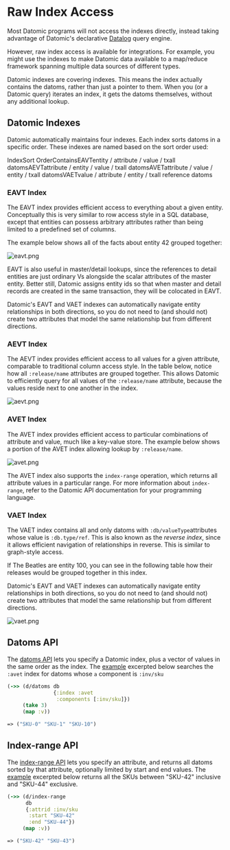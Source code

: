 Raw Index Access
================

Most Datomic programs will not access the indexes directly, instead taking advantage of Datomic's declarative [Datalog](../whatis/data-model.html#datalog) query engine.

However, raw index access is available for integrations. For example, you might use the indexes to make Datomic data available to a map/reduce framework spanning multiple data sources of different types.

Datomic indexes are covering indexes. This means the index actually contains the datoms, rather than just a pointer to them. When you (or a Datomic query) iterates an index, it gets the datoms themselves, without any additional lookup.

Datomic Indexes
---------------

Datomic automatically maintains four indexes. Each index sorts datoms in a specific order. These indexes are named based on the sort order used:

IndexSort OrderContainsEAVTentity / attribute / value / txall datomsAEVTattribute / entity / value / txall datomsAVETattribute / value / entity / txall datomsVAETvalue / attribute / entity / txall reference datoms

### EAVT Index

The EAVT index provides efficient access to everything about a given entity. Conceptually this is very similar to row access style in a SQL database, except that entities can possess arbitrary attributes rather than being limited to a predefined set of columns.

The example below shows all of the facts about entity 42 grouped together:

![eavt.png](../images/eavt.png)



EAVT is also useful in master/detail lookups, since the references to detail entities are just ordinary Vs alongside the scalar attributes of the master entity. Better still, Datomic assigns entity ids so that when master and detail records are created in the same transaction, they will be colocated in EAVT.

Datomic's EAVT and VAET indexes can automatically navigate entity relationships in both directions, so you do not need to (and should not) create two attributes that model the same relationship but from different directions.





### AEVT Index

The AEVT index provides efficient access to all values for a given attribute, comparable to traditional column access style. In the table below, notice how all `:release/name` attributes are grouped together. This allows Datomic to efficiently query for all values of the `:release/name` attribute, because the values reside next to one another in the index.

![aevt.png](../images/aevt.png)







### AVET Index

The AVET index provides efficient access to particular combinations of attribute and value, much like a key-value store. The example below shows a portion of the AVET index allowing lookup by `:release/name`.

![avet.png](../images/avet.png)



The AVET index also supports the `index-range` operation, which returns all attribute values in a particular range. For more information about `index-range`, refer to the Datomic API documentation for your programming language.





### VAET Index

The VAET index contains all and only datoms with `:db/valueType`attributes whose value is `:db.type/ref`. This is also known as the *reverse index*, since it allows efficient navigation of relationships in reverse. This is similar to graph-style access.

If The Beatles are entity 100, you can see in the following table how their releases would be grouped together in this index.

Datomic's EAVT and VAET indexes can automatically navigate entity relationships in both directions, so you do not need to (and should not) create two attributes that model the same relationship but from different directions.

![vaet.png](../images/vaet.png)









Datoms API
----------

The [datoms API](https://docs.datomic.com/client-api/datomic.client.api.html#var-datoms) lets you specify a Datomic index, plus a vector of values in the same order as the index. The [example](https://github.com/cognitect-labs/day-of-datomic-cloud/blob/master/doc-examples/raw_index_access.repl) excerpted below searches the `:avet` index for datoms whose `a` component is `:inv/sku`

```clojure
(->> (d/datoms db
               {:index :avet
                :components [:inv/sku]})
     (take 3)
     (map :v))
```



```clojure
=> ("SKU-0" "SKU-1" "SKU-10")
```







Index-range API
---------------

The [index-range API](https://docs.datomic.com/client-api/datomic.client.api.html#var-index-range) lets you specify an attribute, and returns all datoms sorted by that attribute, optionally limited by start and end values. The [example](https://github.com/cognitect-labs/day-of-datomic-cloud/blob/master/doc-examples/raw_index_access.repl) excerpted below returns all the SKUs between "SKU-42" inclusive and "SKU-44" exclusive.

```clojure
(->> (d/index-range
      db
      {:attrid :inv/sku
       :start "SKU-42"
       :end "SKU-44"})
     (map :v))
```



```clojure
=> ("SKU-42" "SKU-43")
```